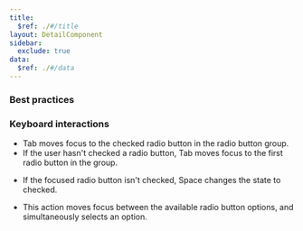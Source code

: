 ```yaml
---
title:
  $ref: ./#/title
layout: DetailComponent
sidebar:
  exclude: true
data:
  $ref: ./#/data
---
```


### Best practices

### Keyboard interactions

<KeyboardControls>
<KeyboardControl keyOrCombos="Tab">

- Tab moves focus to the checked radio button in the radio button group.
- If the user hasn't checked a radio button, Tab moves focus to the first radio button in the group.

</KeyboardControl>
<KeyboardControl keyOrCombos="Space">

- If the focused radio button isn't checked, Space changes the state to checked.

</KeyboardControl>
<KeyboardControl keyOrCombos="Up arrow / Down arrow / Left arrow / Right arrow">

- This action moves focus between the available radio button options, and simultaneously selects an option.

</KeyboardControl>
</KeyboardControls>
